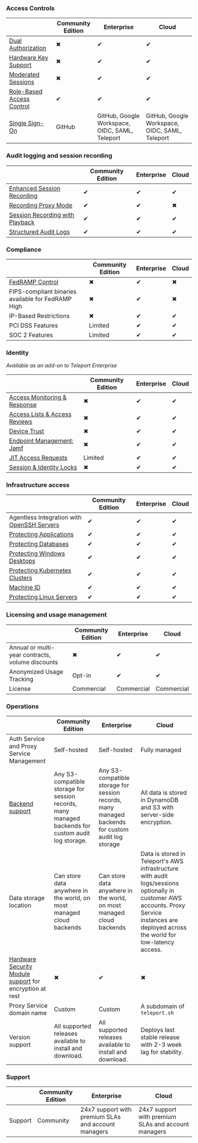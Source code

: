 ### Access Controls

||Community Edition|Enterprise|Cloud|
|---|---|---|---|
|[Dual Authorization](../admin-guides/access-controls/guides/dual-authz.mdx)|✖|✔|✔|
|[Hardware Key Support](../admin-guides/access-controls/guides/hardware-key-support.mdx)|✖|✔|✔|
|[Moderated Sessions](../admin-guides/access-controls/guides/joining-sessions.mdx)|✖|✔|✔|
|[Role-Based Access Control](../admin-guides/access-controls/guides/role-templates.mdx)|✔|✔|✔|
|[Single Sign-On](../admin-guides/access-controls/sso/sso.mdx)|GitHub|GitHub, Google Workspace, OIDC, SAML, Teleport|GitHub, Google Workspace, OIDC, SAML, Teleport|

### Audit logging and session recording

||Community Edition|Enterprise|Cloud|
|---|---|---|---|
|[Enhanced Session Recording](../enroll-resources/server-access/guides/bpf-session-recording.mdx)|✔|✔|✔|
|[Recording Proxy Mode](../enroll-resources/server-access/guides/recording-proxy-mode.mdx)|✔|✔|✖|
|[Session Recording with Playback](../reference/architecture/session-recording.mdx)|✔|✔|✔|
|[Structured Audit Logs](../reference/monitoring/audit.mdx)|✔|✔|✔|

### Compliance

||Community Edition|Enterprise|Cloud|
|---|---|---|---|
|[FedRAMP Control](../admin-guides/access-controls/compliance-frameworks/fedramp.mdx)|✖|✔|✖|
|FIPS-compliant binaries available for FedRAMP High|✖|✔|✖|
|IP-Based Restrictions|✖|✔|✔|
|PCI DSS Features|Limited|✔|✔|
|SOC 2 Features|Limited|✔|✔|

### Identity

_Available as an add-on to Teleport Enterprise_

||Community Edition|Enterprise|Cloud|
|---|---|---|---|
|[Access Monitoring & Response](../admin-guides/access-controls/access-monitoring.mdx)|✖|✔|✔|
|[Access Lists & Access Reviews](../admin-guides/access-controls/access-lists/access-lists.mdx)|✖|✔|✔|
|[Device Trust](../admin-guides/access-controls/device-trust/guide.mdx)|✖|✔|✔|
|[Endpoint Management: Jamf](../admin-guides/access-controls/device-trust/jamf-integration.mdx)|✖|✔|✔|
|[JIT Access Requests](../admin-guides/access-controls/guides/dual-authz.mdx)|Limited|✔|✔|
|[Session & Identity Locks](../admin-guides/access-controls/guides/locking.mdx)|✖|✔|✔|

### Infrastructure access

||Community Edition|Enterprise|Cloud|
|---|---|---|---|
|Agentless Integration with [OpenSSH Servers](../enroll-resources/server-access/openssh/openssh-agentless.mdx)|✔|✔|✔|
|[Protecting Applications](../enroll-resources/application-access/getting-started.mdx)|✔|✔|✔|
|[Protecting Databases](../enroll-resources/database-access/getting-started.mdx)|✔|✔|✔|
|[Protecting Windows Desktops](../enroll-resources/desktop-access/introduction.mdx)|✔|✔|✔|
|[Protecting Kubernetes Clusters](../enroll-resources/kubernetes-access/getting-started.mdx)|✔|✔|✔|
|[Machine ID](../enroll-resources/machine-id/getting-started.mdx)|✔|✔|✔|
|[Protecting Linux Servers](../enroll-resources/server-access/getting-started.mdx)|✔|✔|✔|

### Licensing and usage management

||Community Edition|Enterprise|Cloud|
|---|---|---|---|
|Annual or multi-year contracts, volume discounts|✖|✔|✔|
|Anonymized Usage Tracking|Opt-in|✔|✔|
|License|Commercial|Commercial|Commercial|

### Operations

||Community Edition|Enterprise|Cloud|
|---|---|---|---|
|Auth Service and Proxy Service Management|Self-hosted|Self-hosted|Fully managed|
|[Backend support](../reference/backends.mdx)|Any S3-compatible storage for session records, many managed backends for custom audit log storage.|Any S3-compatible storage for session records, many managed backends for custom audit log storage|All data is stored in DynamoDB and S3 with server-side encryption.|
|Data storage location|Can store data anywhere in the world, on most managed cloud backends|Can store data anywhere in the world, on most managed cloud backends|Data is stored in Teleport's AWS infrastructure with audit logs/sessions optionally in customer AWS accounts. Proxy Service instances are deployed across the world for low-latency access.|
|[Hardware Security Module support](../admin-guides/deploy-a-cluster/hsm.mdx) for encryption at rest|✖|✔|✖|
|Proxy Service domain name|Custom|Custom|A subdomain of `teleport.sh`|
|Version support|All supported releases available to install and download.|All supported releases available to install and download.|Deploys last stable release with 2-3 week lag for stability.|

### Support

||Community Edition|Enterprise|Cloud|
|---|---|---|---|
|Support|Community|24x7 support with premium SLAs and account managers|24x7 support with premium SLAs and account managers|
